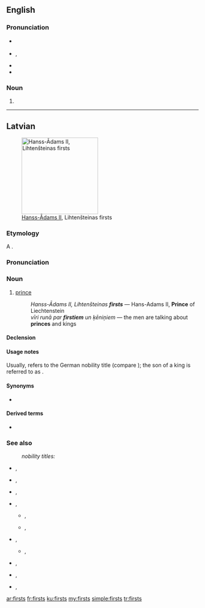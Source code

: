 ==English==

===Pronunciation===
* {{a|UK}} {{IPA|/fɜːsts/|lang=en}}
* {{a|US}} {{enPR|fŭrsts}}, {{IPA|/fɝsts/|lang=en}}
* {{hyphenation|firsts|lang=en}}
* {{rhymes|ɜː(r)sts|lang=en}}

===Noun===
{{head|en|noun plural form}}

# {{plural of|first|lang=en}}

----

==Latvian==
[[File:Fürst Hans-Adam II. von und zu Liechtenstein (cropped).jpg|thumb|200px|[[w:Hans-Adam II, Prince of Liechtenstein|Hanss-Ādams II]], Lihtenšteinas firsts]]

===Etymology===
A {{borrowing|de|Fürst||Prince|lang=lv|nocap=1}}.

===Pronunciation===
{{audio|lv-riga-firsts.ogg|lang=lv}}

===Noun===
{{lv-noun|m|1st|fem=firstiene}}

# [[prince]] {{gloss|[[nobility]] [[title]], above [[archduke]] and under [[king]]; [[correspond]]ing [[nobleman]]}}
#: ''Hanss-Ādams II, Lihtenšteinas '''firsts''''' — Hans-Adams II, '''Prince''' of Liechtenstein
#: ''vīri runā par '''firstiem''' un ķēniņiem'' — the men are talking about '''princes''' and kings

====Declension====
{{lv-decl-noun|first|s|1st}}

====Usage notes====
Usually, {{m|lv|firsts}} refers to the German nobility title (compare {{m|de|Fürst}}); the son of a king is referred to as {{l|lv|princis}}.

====Synonyms====
* {{l|lv|princis}}

====Derived terms====
* {{l|lv|firstiste}}

===See also===
: ''nobility titles:''
{{top2}}
* {{l|lv|barons}}, {{l|lv|baronese}}
* {{l|lv|firsts}}, {{l|lv|firstiene}}
* {{l|lv|grāfs}}, {{l|lv|grāfiene}}
* {{l|lv|hercogs}}, {{l|lv|hercogiene}}
** {{l|lv|erchercogs}}, {{l|lv|erchercogiene}}
** {{l|lv|lielhercogs}}, {{l|lv|lielhercogiene}}
{{mid2}}
* {{l|lv|kņazs}}, {{l|lv|kņaziene}}
** {{l|lv|lielkņazs}}, {{l|lv|lielkņaziene}}
* {{l|lv|marķīzs}}, {{l|lv|marķīze}}
* {{l|lv|princis}}, {{l|lv|princese}}
* {{l|lv|vikonts}}, {{l|lv|vikontese}}
{{bottom}}

[[ar:firsts]]
[[fr:firsts]]
[[ku:firsts]]
[[my:firsts]]
[[simple:firsts]]
[[tr:firsts]]